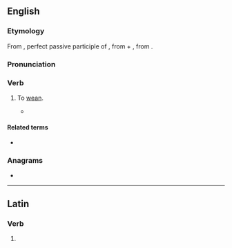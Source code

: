 ==English==

===Etymology===
From {{der|en|la|ablactātus}}, perfect passive participle of {{m|la|ablactō||wean}}, from {{m|la|ab}} + {{m|la|lactō||suckle}}, from {{m|la|lac||milk}}.

===Pronunciation===
{{rfp|en}}

===Verb===
{{en-verb|ablactat}}

# {{lb|en|rare}} To [[wean]].
#* {{quote-book|en|title=Edible Medicinal And Non-Medicinal Plants|volume=4|author=T. K. Lim|passage=Clausenamide (p.o., consecutive days) increased the density of hippocampal synapses and the number of mossy nerve fibre buddings in '''ablactated''' mice and adult rats (Zhang et al. 2001).|year=2012}}

====Related terms====
* {{l|en|ablactation}}

===Anagrams===
* {{anagrams|en|a=aaabceltt|cabaletta}}

----

==Latin==

===Verb===
{{la-verb-form|ablactāte}}

# {{inflection of|la|ablactō||2|p|pres|actv|impr}}